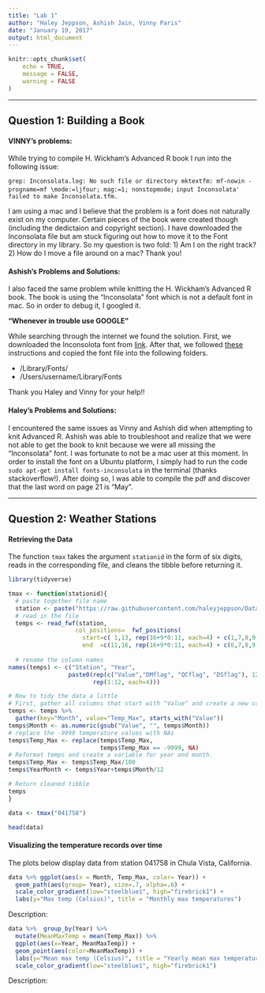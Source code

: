 ```yaml
---
title: "Lab 1"
author: "Haley Jeppson, Ashish Jain, Vinny Paris"
date: "January 19, 2017"
output: html_document
---
```


```r
knitr::opts_chunk$set(
	echo = TRUE,
	message = FALSE,
	warning = FALSE
)
```


***


## Question 1: Building a Book


#### VINNY's problems:

While trying to compile H. Wickham's Advanced R book I run into the following issue:

`grep: Inconsolata.log: No such file or directory
mktextfm: mf-nowin -progname=mf \mode:=ljfour; mag:=1; nonstopmode;  `
`input Inconsolata' failed to make Inconsolata.tfm.`

I am using a mac and I believe that the problem is a font does not naturally exist on my computer. Certain pieces of the book were created though (including the dedictaion and copyright section). I have downloaded the Inconsolata file but am stuck figuring out how to move it to the Font directory in my library. So my question is two fold: 1) Am I on the right track? 2) How do I move a file around on a mac? Thank you!


#### Ashish's Problems and Solutions:

I also faced the same problem while knitting the H. Wickham's Advanced R book. The book is using the "Inconsolata" font which is not a default font in mac. So in order to debug it, I googled it.

**"Whenever in trouble use GOOGLE"**

While searching through the internet we found the solution. First, we downloaded the Inconsolota font from [link](https://cooltext.com/Download-Font-Inconsolata). After that, we followed [these](http://superuser.com/questions/56787/how-to-install-and-find-fonts-for-mac-os-x) instructions and copied the font file into the following folders.

* /Library/Fonts/
* /Users/username/Library/Fonts

Thank you Haley and Vinny for your help!!

#### Haley's Problems and Solutions:

I encountered the same issues as Vinny and Ashish did when attempting to knit Advanced R. Ashish was able to troubleshoot and realize that we were not able to get the book to knit because we were all missing the "Inconsolata" font. I was fortunate to not be a mac user at this moment. In order to install the font on a Ubuntu platform, I simply had to run the code `sudo apt-get install fonts-inconsolata` in the terminal (thanks stackoverflow!). After doing so, I was able to compile the pdf and discover that the last word on page 21 is "May".


***


## Question 2: Weather Stations

#### Retrieving the Data

The function `tmax` takes the argument `stationid` in the form of six digits, reads in the corresponding file, and cleans the tibble before returning it.


```r
library(tidyverse)

tmax <- function(stationid){
  # paste together file name
  station <- paste("https://raw.githubusercontent.com/haleyjeppson/Data-Technologies/master/Lab1/ushcn.v2.5.5.20170118/USH00", stationid, ".raw.tmax", sep="")
  # read in the file
  temps <- read_fwf(station, 
                   col_positions=  fwf_positions(
                     start=c( 1,13, rep(16+9*0:11, each=4) + c(1,7,8,9)), 
                     end  =c(11,16, rep(16+9*0:11, each=4) + c(6,7,8,9))))
  
  # rename the column names
names(temps) <- c("Station", "Year", 
                 paste0(rep(c("Value","DMflag", "QCflag", "DSflag"), 12), 
                        rep(1:12, each=4)))

# Now to tidy the data a little
# First, gather all columns that start with "Value" and create a new column for Month based on number that follows "value"
temps <- temps %>% 
  gather(key="Month", value="Temp_Max", starts_with("Value"))
temps$Month <- as.numeric(gsub("Value", "", temps$Month))
# replace the -9999 temperature values with NAs
temps$Temp_Max <- replace(temps$Temp_Max, 
                          temps$Temp_Max == -9999, NA)
# Reformat temps and create a variable for year and month.
temps$Temp_Max <- temps$Temp_Max/100
temps$YearMonth <- temps$Year+temps$Month/12

# Return cleaned tibble
temps
}

data <- tmax("041758")

head(data)

```



#### Visualizing the temperature records over time

The plots below display data from station 041758 in Chula Vista, California.

```r

data %>% ggplot(aes(x = Month, Temp_Max, color= Year)) + 
  geom_path(aes(group= Year), size=.7, alpha=.6) +
  scale_color_gradient(low="steelblue1", high="firebrick1") +
  labs(y="Max temp (Celsius)", title = "Monthly max temperatures") 
```



Description:

```r
data %>%  group_by(Year) %>%
  mutate(MeanMaxTemp = mean(Temp_Max)) %>%
  ggplot(aes(x=Year, MeanMaxTemp)) + 
  geom_point(aes(color=MeanMaxTemp)) +
  labs(y="Mean max temp (Celsius)", title = "Yearly mean max temperatures") +
  scale_color_gradient(low="steelblue1", high="firebrick1")

```


Description:

